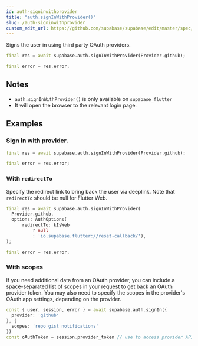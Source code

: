 ```yaml
---
id: auth-signinwithprovider
title: "auth.signInWithProvider()"
slug: /auth-signinwithprovider
custom_edit_url: https://github.com/supabase/supabase/edit/master/spec/supabase_dart_v0.yml
---
```


Signs the user in using third party OAuth providers.


```dart
final res = await supabase.auth.signInWithProvider(Provider.github);

final error = res.error;
```






## Notes

- `auth.signInWithProvider()` is only available on `supabase_flutter`
- It will open the browser to the relevant login page.










## Examples

### Sign in with provider.



```dart
final res = await supabase.auth.signInWithProvider(Provider.github);

final error = res.error;
```

### With `redirectTo`

Specify the redirect link to bring back the user via deeplink.
Note that `redirectTo` should be null for Flutter Web.


```dart
final res = await supabase.auth.signInWithProvider(
  Provider.github,
  options: AuthOptions(
      redirectTo: kIsWeb
          ? null
          : 'io.supabase.flutter://reset-callback/'),
);

final error = res.error;
```

### With scopes

If you need additional data from an OAuth provider, you can include a space-separated list of scopes in your request to get back an OAuth provider token.
You may also need to specify the scopes in the provider's OAuth app settings, depending on the provider.


```dart
const { user, session, error } = await supabase.auth.signIn({
  provider: 'github'
}, {
  scopes: 'repo gist notifications'
})
const oAuthToken = session.provider_token // use to access provider API
```